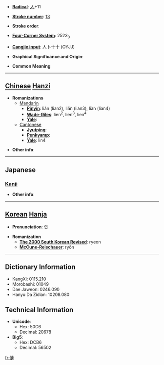* '''[[Wiktionary:Chinese radical index| Radical]]''': [[Wiktionary:Chinese radical index 人|人]]+11

* '''[[Wiktionary:Chinese total strokes index|Stroke number]]''': [[Wiktionary:Chinese total strokes index 13|13]]

* '''Stroke order''': 

* '''[[Wiktionary:Chinese four corner index|Four-Corner System]]''': 2523<sub>0</sub>

* '''[[Wiktionary:Chinese Cangjie index|Cangjie input]]''': 人卜十十 (OYJJ)

* '''Graphical Significance and Origin''': 

* '''Common Meaning'''

----

== [[Chinese]] [[Hanzi]] ==

* '''Romanizations'''
** [[Mandarin]]
*** '''[[Pinyin]]''': lián (lian2), liǎn (lian3), liàn (lian4)
*** '''[[Wade-Giles]]''': lien<sup>2</sup>, lien<sup>3</sup>, lien<sup>4</sup>
*** '''[[Yale]]''': 
**[[Cantonese]]
***'''[[Jyutping]]''':
***'''[[Penkyamp]]''': 
***'''[[Yale]]''': lin4

* '''Other info''': 

----

==Japanese==
===[[Kanji]]===
{{kanji|on readings=[[れん]] (ren)|kun readings=[[ふたご]] (futago), [[およぶ]] (oyobu), [[おひつく]] (ohitsuku)}}

* '''Other info''':  

----

== [[Korean]] [[Hanja]] ==

* '''Pronunciation''': 련

* '''Romanization'''
** '''[[The 2000 South Korean Revised Romanization|The 2000 South Korean Revised]]''': ryeon
** '''[[McCune-Reischauer]]''': ryŏn

----

== Dictionary Information ==

* KangXi: 0115.210
* Morobashi: 01049
* Dae Jaweon: 0246.090
* Hanyu Da Zidian: 10208.080

== Technical Information ==

* '''Unicode''':
** Hex: 50C6
** Decimal: 20678
* '''Big5''':
** Hex: DCB6
** Decimal: 56502

[[fr:僆]]